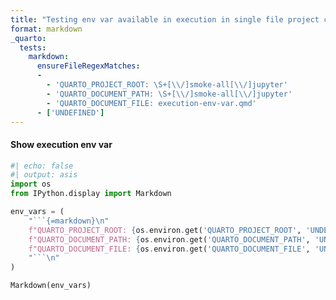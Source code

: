 ```yaml
---
title: "Testing env var available in execution in single file project context"
format: markdown
_quarto:
  tests:
    markdown:
      ensureFileRegexMatches:
      -   
        - 'QUARTO_PROJECT_ROOT: \S+[\\/]smoke-all[\\/]jupyter'
        - 'QUARTO_DOCUMENT_PATH: \S+[\\/]smoke-all[\\/]jupyter'
        - 'QUARTO_DOCUMENT_FILE: execution-env-var.qmd'
      - ['UNDEFINED']
---
```


#### Show execution env var

```python
#| echo: false
#| output: asis
import os
from IPython.display import Markdown

env_vars = (
    "```{=markdown}\n"
    f"QUARTO_PROJECT_ROOT: {os.environ.get('QUARTO_PROJECT_ROOT', 'UNDEFINED')}\n"
    f"QUARTO_DOCUMENT_PATH: {os.environ.get('QUARTO_DOCUMENT_PATH', 'UNDEFINED')}\n"
    f"QUARTO_DOCUMENT_FILE: {os.environ.get('QUARTO_DOCUMENT_FILE', 'UNDEFINED')}\n"
    "```\n"
)

Markdown(env_vars)
```
